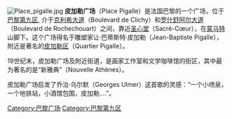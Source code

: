 [[File:Place_pigalle.jpg|thumb]]
'''皮加勒广场'''（Place Pigalle）是法国巴黎的一个广场，位于[[巴黎第九区|巴黎第九区]], 介于[[克利希大道|克利希大道]]（Boulevard de Clichy）和[[罗什舒阿尔大道|罗什舒阿尔大道]]（Boulevard de Rochechouart）之间，靠近[[圣心堂|圣心堂]]（Sacré-Cœur），在[[蒙马特|蒙马特]]山脚下。这个广场得名于雕塑家让·巴蒂斯特·皮加勒（Jean-Baptiste Pigalle），附近是著名的[[皮加勒区|皮加勒区]]（Quartier Pigalle）。

19世纪末，皮加勒广场及附近街道，是画家工作室和文学咖啡馆的街区，其中最为著名的是“新雅典”（Nouvelle Athènes）。

皮加勒广场启发了乔治·乌尔默（Georges Ulmer）这首歌的灵感：“一个小喷泉，一个地铁站，小酒馆包围，皮加勒....”。

{{coord|48|52|55|N|2|20|14|E |display=title |type:landmark_region:FR}}

[[Category:巴黎广场|Category:巴黎广场]]
[[Category:巴黎第九区|Category:巴黎第九区]]
